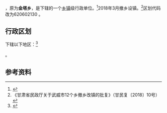 {{中国乡级行政区|62/06/02/207/000}}

'''{{PAGENAMEBASE}}'''，原为'''金塔乡'''，是{{PRC admin/fullname|62/06/02/207/000|3}}下辖的一个[[乡镇|乡镇]]级行政单位。<ref>{{PRC admin/ref sgc|{{PRC admin/parent|62/06/02/207/000}}}}</ref>2018年3月撤乡设镇。<ref>《甘肃省民政厅关于武威市12个乡撤乡改镇的批复》（甘民复〔2018〕10号）</ref>区划代码改为620602130 。

== 行政区划 ==
{{PAGENAMEBASE}}下辖以下地区：<ref>{{PRC admin/ref sgc|62/06/02/207/000}}</ref>

{{PRC admin/children|62/06/02/207/000}}。

== 参考资料 ==

{{reflist}}

{{行政区划小作品}}
{{PRC admin/navcat|62/06/02/207/000}}